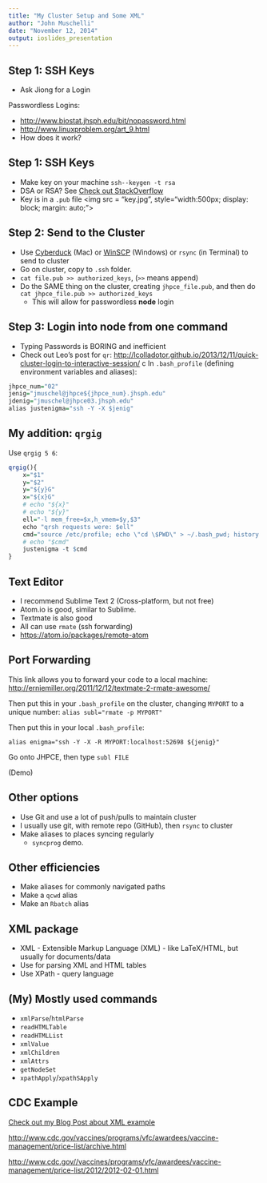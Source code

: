 ```yaml
---
title: "My Cluster Setup and Some XML"
author: "John Muschelli"
date: "November 12, 2014"
output: ioslides_presentation
---
```


## Step 1: SSH Keys

- Ask Jiong for a Login

Passwordless Logins:

- <http://www.biostat.jhsph.edu/bit/nopassword.html>
- <http://www.linuxproblem.org/art_9.html>
- How does it work?

## Step 1: SSH Keys

- Make key on your machine `ssh--keygen -t rsa`
- DSA or RSA? See [Check out StackOverflow](http://security.stackexchange.com/questions/5096/rsa-vs-dsa-for-ssh-authentication-keys)
- Key is in a `.pub` file
<img src = "key.jpg", style="width:500px;  display: block; margin: auto;">

## Step 2: Send to the Cluster

- Use [Cyberduck](https://cyberduck.io/?l=en) (Mac) or [WinSCP](http://winscp.net/eng/index.php) (Windows) or `rsync` (in Terminal) to send to cluster
- Go on cluster, copy to `.ssh` folder.
- `cat file.pub >> authorized_keys`, (`>>` means append)
- Do the SAME thing on the cluster, creating `jhpce_file.pub`, and then do
`cat jhpce_file.pub >> authorized_keys`
  - This will allow for passwordless **node** login

## Step 3: Login into node from one command

- Typing Passwords is BORING and inefficient
- Check out Leo's post for `qr`: <http://lcolladotor.github.io/2013/12/11/quick-cluster-login-to-interactive-session/>
c
In `.bash_profile` (defining environment variables and aliases):
```r
jhpce_num="02"
jenig="jmuschel@jhpce${jhpce_num}.jhsph.edu"
jdenig="jmuschel@jhpce03.jhsph.edu"
alias justenigma="ssh -Y -X $jenig"
```


## My addition: `qrgig`

Use `qrgig 5 6`:
```r
qrgig(){
    x="$1"
    y="$2"
    y="${y}G"
    x="${x}G"
    # echo "${x}"
    # echo "${y}"
    ell="-l mem_free=$x,h_vmem=$y,$3"
    echo "qrsh requests were: $ell"
    cmd="source /etc/profile; echo \"cd \$PWD\" > ~/.bash_pwd; history -w; qrsh $ell"
    # echo "$cmd"
    justenigma -t $cmd
}
```

## Text Editor

- I recommend Sublime Text 2 (Cross-platform, but not free)
- Atom.io is good, similar to Sublime.
- Textmate is also good
- All can use `rmate` (ssh forwarding)
- <https://atom.io/packages/remote-atom>


## Port Forwarding

This link allows you to forward your code to a local machine: 
<http://erniemiller.org/2011/12/12/textmate-2-rmate-awesome/>

Then put this in  your `.bash_profile` on the cluster, changing `MYPORT` to a unique number:
`alias subl="rmate -p MYPORT"`

Then put this in your local `.bash_profile`:

`alias enigma="ssh -Y -X -R MYPORT:localhost:52698 ${jenig}"`

Go onto JHPCE, then type `subl FILE`

(Demo)


## Other options

- Use Git and use a lot of push/pulls to maintain cluster
- I usually use git, with remote repo (GitHub), then `rsync` to cluster
- Make aliases to places syncing regularly
  - `syncprog` demo.

## Other efficiencies

- Make aliases for commonly navigated paths
- Make a `qcwd` alias
- Make an `Rbatch` alias



## XML package

- XML - Extensible Markup Language (XML)  - like LaTeX/HTML, but usually for documents/data
- Use for parsing XML and HTML tables
- Use XPath - query language



## (My) Mostly used commands

- `xmlParse`/`htmlParse`
- `readHTMLTable`
- `readHTMLList`
- `xmlValue`
- `xmlChildren`
- `xmlAttrs`
- `getNodeSet` 
- `xpathApply`/`xpathSApply`

## CDC Example

[Check out my Blog Post about XML example](http://hopstat.wordpress.com/2014/01/14/faster-xml-conversion-to-data-frames/)

<http://www.cdc.gov/vaccines/programs/vfc/awardees/vaccine-management/price-list/archive.html>

<http://www.cdc.gov//vaccines/programs/vfc/awardees/vaccine-management/price-list/2012/2012-02-01.html>

